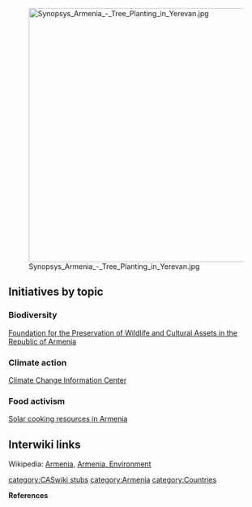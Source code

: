 [[File:Synopsys Armenia - Tree Planting in Yerevan.jpg|right|500px]]
== Initiatives by topic ==

=== Biodiversity ===

[http://www.fpwc.org/ Foundation for the Preservation of Wildlife and Cultural Assets in the Republic of Armenia]

=== Climate action ===

[http://www.nature-ic.am/ Climate Change Information Center]

=== Food activism ===

[[Wikia:solarcooking:Armenia|Solar cooking resources in Armenia]]

== Interwiki links ==
Wikipedia: [[wikipedia:Armenia|Armenia]], [[wikipedia:Armenia#Environment|Armenia, Environment]]


{{scaendmenu}}{{stub}}
[[category:CASwiki stubs]]
[[category:Armenia]]
[[category:Countries]]

'''References'''
{{Attrib sca ref|Armenia}}
<references/>